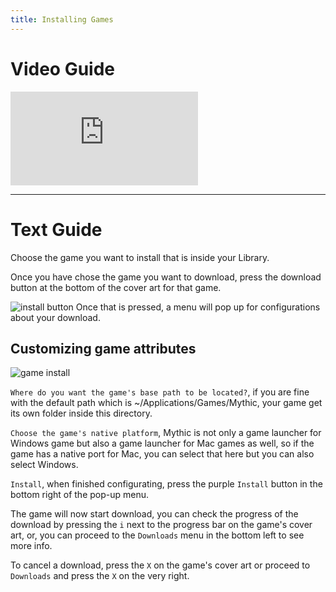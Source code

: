 ```yaml
---
title: Installing Games
---
```



# Video Guide

<div
  style={{
    position: "relative",
    paddingBottom: "56.25%",
    height: "0",
    overflow: "hidden",
    maxWidth: "100%",
    height: "auto",
  }}
>
  <iframe
    style={{
      position: "absolute",
      top: "0",
      left: "0",
      width: "100%",
      height: "100%",
    }}
    src="https://www.youtube.com/embed/AlYuxPeTnG8"
    title="How to Install a Game Using Mythic"
    frameborder="0"
    allow="accelerometer; autoplay; clipboard-write; encrypted-media; gyroscope; picture-in-picture; web-share"
    referrerpolicy="strict-origin-when-cross-origin"
    allowfullscreen
  ></iframe>
</div>

---

# Text Guide

Choose the game you want to install that is inside your Library.

Once you have chose the game you want to download, press the download button at the bottom of the cover art for that game.

<Image
  alt="install button"
  src="/minstallbutton.png"
  width={200}
  height={200}
/>
Once that is pressed, a menu will pop up for configurations about your download.

## Customizing game attributes

<Image alt="game install" src="/mgameinstall.png" width={750} height={750} />

`Where do you want the game's base path to be located?`, if you are fine with the default path which is ~/Applications/Games/Mythic, your game get its own folder inside this directory.

`Choose the game's native platform`, Mythic is not only a game launcher for Windows game but also a game launcher for Mac games as well, so if the game has a native port for Mac, you can select that here but you can also select Windows.

`Install`, when finished configurating, press the purple `Install` button in the bottom right of the pop-up menu.

The game will now start download, you can check the progress of the download by pressing the `i` next to the progress bar on the game's cover art, or, you can proceed to the `Downloads` menu in the bottom left to see more info.

To cancel a download, press the `X` on the game's cover art or proceed to `Downloads` and press the `X` on the very right.
